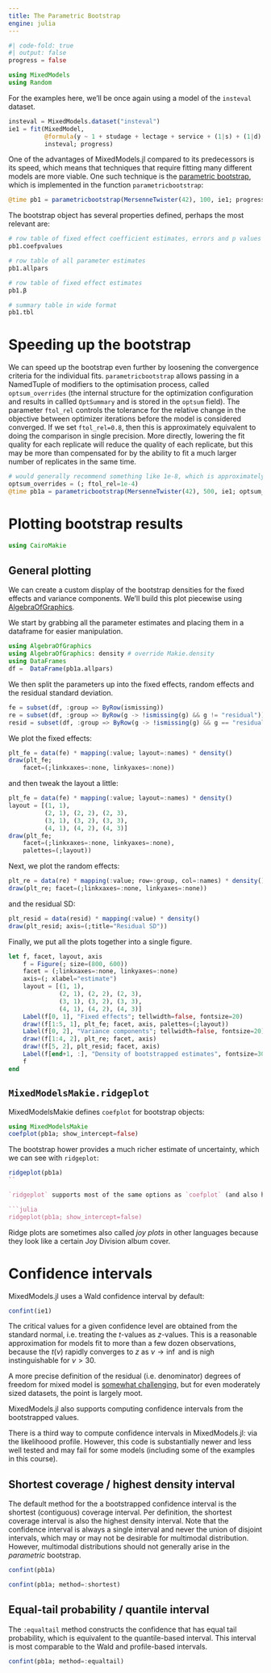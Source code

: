 ```yaml
---
title: The Parametric Bootstrap
engine: julia
---
```


```julia
#| code-fold: true
#| output: false
progress = false
```

```julia
using MixedModels
using Random
```

For the examples here, we'll be once again using a model of the `insteval` dataset.

```julia
insteval = MixedModels.dataset("insteval")
ie1 = fit(MixedModel,
          @formula(y ~ 1 + studage + lectage + service + (1|s) + (1|d) + (1|dept)),
          insteval; progress)

```



One of the advantages of MixedModels.jl compared to its predecessors is its speed, which means that techniques that require fitting many different models are more viable. One such technique is the [parametric bootstrap](https://juliastats.org/MixedModels.jl/v4/bootstrap/), which is implemented in the function `parametricbootstrap`:

```julia
@time pb1 = parametricbootstrap(MersenneTwister(42), 100, ie1; progress)
```

The bootstrap object has several properties defined, perhaps the most relevant are:

```julia
# row table of fixed effect coefficient estimates, errors and p values
pb1.coefpvalues
```

```julia
# row table of all parameter estimates
pb1.allpars 
```

```julia
# row table of fixed effect estimates
pb1.β
```

```julia
# summary table in wide format
pb1.tbl 
```

# Speeding up the bootstrap

We can speed up the bootstrap even further by loosening the convergence criteria for the individual fits. `parametricbootstrap` allows passing in a NamedTuple of modifiers to the optimisation process, called `optsum_overrides` (the internal structure for the optimization configuration and results in callled `OptSummary` and is stored in the `optsum` field). The parameter `ftol_rel` controls the tolerance for the relative change in the objective between optimizer iterations before the model is considered converged. If we set `ftol_rel=0.8`, then this is approximately equivalent to doing the comparison in single precision. More directly, lowering the fit quality for each replicate will reduce the quality of each replicate, but this may be more than compensated for by the ability to fit a much larger number of replicates in the same time.

```julia
# would generally recommend something like 1e-8, which is approximately single precision, this is set here to speed up things for the course
optsum_overrides = (; ftol_rel=1e-4)
@time pb1a = parametricbootstrap(MersenneTwister(42), 500, ie1; optsum_overrides, progress)
```

# Plotting bootstrap results

```julia
using CairoMakie
```

## General plotting


We can create a custom display of the bootstrap densities for the fixed effects and variance components. We'll build this plot piecewise using [AlgebraOfGraphics](https://aog.makie.org/v0.6/). 

We start by grabbing all the parameter estimates and placing them in a dataframe for easier manipulation.

```julia
using AlgebraOfGraphics
using AlgebraOfGraphics: density # override Makie.density
using DataFrames
df =  DataFrame(pb1a.allpars)
```

We then split the parameters up into the fixed effects, random effects and the residual standard deviation.

```julia
fe = subset(df, :group => ByRow(ismissing))
re = subset(df, :group => ByRow(g -> !ismissing(g) && g != "residual"))
resid = subset(df, :group => ByRow(g -> !ismissing(g) && g == "residual"))
```

We plot the fixed effects:

```julia
plt_fe = data(fe) * mapping(:value; layout=:names) * density()
draw(plt_fe; 
    facet=(;linkxaxes=:none, linkyaxes=:none))
```

and then tweak the layout a little:

```julia
plt_fe = data(fe) * mapping(:value; layout=:names) * density()
layout = [(1, 1), 
          (2, 1), (2, 2), (2, 3),
          (3, 1), (3, 2), (3, 3),
          (4, 1), (4, 2), (4, 3)]
draw(plt_fe; 
    facet=(;linkxaxes=:none, linkyaxes=:none), 
    palettes=(;layout))
```

Next, we plot the random effects:

```julia
plt_re = data(re) * mapping(:value; row=:group, col=:names) * density()
draw(plt_re; facet=(;linkxaxes=:none, linkyaxes=:none))
```

and the residual SD:

```julia
plt_resid = data(resid) * mapping(:value) * density()
draw(plt_resid; axis=(;title="Residual SD"))
```

Finally, we put all the plots together into a single figure.

```julia
let f, facet, layout, axis
    f = Figure(; size=(800, 600))
    facet = (;linkxaxes=:none, linkyaxes=:none)
    axis=(; xlabel="estimate")
    layout = [(1, 1), 
              (2, 1), (2, 2), (2, 3),
              (3, 1), (3, 2), (3, 3),
              (4, 1), (4, 2), (4, 3)]
    Label(f[0, 1], "Fixed effects"; tellwidth=false, fontsize=20)
    draw!(f[1:5, 1], plt_fe; facet, axis, palettes=(;layout))
    Label(f[0, 2], "Variance components"; tellwidth=false, fontsize=20)
    draw!(f[1:4, 2], plt_re; facet, axis)
    draw!(f[5, 2], plt_resid; facet, axis)
    Label(f[end+1, :], "Density of bootstrapped estimates", fontsize=30)
    f
end
```

## `MixedModelsMakie.ridgeplot`

MixedModelsMakie defines `coefplot` for bootstrap objects:

```julia
using MixedModelsMakie
coefplot(pb1a; show_intercept=false)
```

The bootstrap hower provides a much richer estimate of uncertainty, which we can see with `ridgeplot`:

```julia
ridgeplot(pb1a)
``

`ridgeplot` supports most of the same options as `coefplot` (and also has a mutating variant `ridgeplot!`):

```julia
ridgeplot(pb1a; show_intercept=false)
```

Ridge plots are sometimes also called _joy plots_ in other languages because they look like a certain Joy Division album cover.

# Confidence intervals

MixedModels.jl uses a Wald confidence interval by default:

```julia
confint(ie1)
```

The critical values for a given confidence level are obtained from the standard normal, i.e. treating the $t$-values as $z$-values. This is a reasonable approximation for models fit to more than a few dozen observations, because the $t(\nu)$ rapidly converges to $z$ as $\nu\rightarrow\inf$ and is nigh instinguishable for $\nu > 30$.

A more precise definition of the residual (i.e. denominator) degrees of freedom for mixed model is [somewhat challenging](https://bbolker.github.io/mixedmodels-misc/glmmFAQ.html#why-doesnt-lme4-display-denominator-degrees-of-freedomp-values-what-other-options-do-i-have), but for even moderately sized datasets, the point is largely moot.

MixedModels.jl also supports computing confidence intervals from the bootstrapped values.

::: {.callout-note collapse="true" title="Profile-based confidence intervals"}
There is a third way to compute confidence intervals in MixedModels.jl: via the likelihoood profile. However, this code is substantially newer and less well tested and may fail for some models (including some of the examples in this course). 
:::

## Shortest coverage / highest density interval

The default method for the a bootstrapped confidence interval is the shortest (contiguous) coverage interval. Per definition, the shortest coverage interval is also the highest density interval. Note that the confidence interval is always a single interval and never the union of disjoint intervals, which may or may not be desirable for multimodal distribution. However, multimodal distributions should not generally arise in the *parametric* bootstrap.

```julia
confint(pb1a)
```

```julia
confint(pb1a; method=:shortest)
```

## Equal-tail probability / quantile interval

The `:equaltail` method constructs the confidence that has equal tail probability, which is equivalent to the quantile-based interval. This interval is most comparable to the Wald and profile-based intervals.

```julia
confint(pb1a; method=:equaltail)
```
